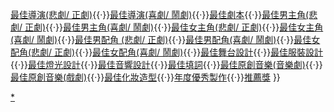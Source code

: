 {{Navbox
|name  = 香港舞台劇獎最佳導演(喜劇/ 鬧劇)
|title = {{{1|}}}[[香港舞台劇獎]][[香港舞台劇獎最佳導演 (喜劇/ 鬧劇)|最佳導演(喜劇/ 鬧劇)]]
|titlestyle = background: #EEDD82
|groupstyle = background: #EEDD82
|bodyclass = hlist

|group1 = 1990年代
|list1 =
* 1992 [[張達明 (演員)|張達明]]
* 1993 [[鍾景輝]]
* 1994 [[張可堅]]
* 1995 [[古天農]]
* 1996 [[毛俊輝]]
* 1997 [[傅月美]]
* 1998 [[李鎮洲]]
* 1999 [[麥秋]]

|group2 = 2000年代
|list2 =
* 2000 [[李鎮洲]]
* 2001 [[何偉龍]]
* 2002 [[李國威]]
* 2003 [[潘惠森]]
* 2004 [[陳淑儀]]
* 2005 [[方家煌]]
* 2006 [[黃龍斌]]、[[林澤群]]
* 2007 [[李國威]]
* 2008 [[李國威]]
* 2009 [[傅月美]]

|group3 = 2010年代
|list3 =
* 2010 [[鄧偉傑]]
* 2011 [[司徒慧焯]]
* 2012 [[司徒慧焯]]
* 2013 [[陳曙曦]]
* 2014 [[陳炳釗]]
* 2015 [[陳炳釗]]
* 2016 [[陳淑儀]]
* 2017 [[方俊杰 (導演)|方俊杰]]
* 2018 [[方俊杰 (導演)|方俊杰]]
* 2019 [[王俊豪]]

|group4 = 2020年代
|list4 =
* 2020 [[黃龍斌]]
* 2022 [[余健生]]
|belowstyle = background:#EEDD82; text-align:center; 
|below  = [[香港舞台劇獎最佳製作|最佳製作]]{{·}}[[香港舞台劇獎最佳導演 (悲劇/ 正劇)|最佳導演(悲劇/ 正劇)]]{{·}}[[香港舞台劇獎最佳導演 (喜劇/ 鬧劇)|最佳導演(喜劇/ 鬧劇)]]{{·}}[[香港舞台劇獎最佳劇本|最佳劇本]]{{·}}[[香港舞台劇獎最佳男主角 (悲劇/ 正劇)|最佳男主角(悲劇/ 正劇)]]{{·}}[[香港舞台劇獎最佳男主角（喜劇／鬧劇）|最佳男主角(喜劇/ 鬧劇)]]{{·}}[[香港舞台劇獎最佳女主角（悲劇／正劇）|最佳女主角(悲劇/ 正劇)]]{{·}}[[香港舞台劇獎最佳女主角 (喜劇/ 鬧劇)|最佳女主角(喜劇/ 鬧劇)]]{{·}}[[香港舞台劇獎最佳男配角 (悲劇/ 正劇)|最佳男配角 (悲劇/ 正劇)]]{{·}}[[香港舞台劇獎最佳男配角 (喜劇/ 鬧劇)|最佳男配角(喜劇/ 鬧劇)]]{{·}}[[香港舞台劇獎最佳女配角 (悲劇/ 正劇)|最佳女配角(悲劇/ 正劇)]]{{·}}[[香港舞台劇獎最佳女配角 (喜劇/ 鬧劇)|最佳女配角(喜劇/ 鬧劇)]]{{·}}[[香港舞台劇獎最佳舞台設計|最佳舞台設計]]{{·}}[[香港舞台劇獎最佳服裝設計|最佳服裝設計]]{{·}}[[香港舞台劇獎最佳燈光設計|最佳燈光設計]]{{·}}[[香港舞台劇獎最佳音響設計|最佳音響設計]]{{·}}[[香港舞台劇獎最佳填詞|最佳填詞]]{{·}}[[香港舞台劇獎最佳原創音樂(音樂劇)|最佳原創音樂(音樂劇)]]{{·}}[[香港舞台劇獎最佳原創音樂(戲劇)|最佳原創音樂(戲劇)]]{{·}}[[香港舞台劇獎最佳化妝造型|最佳化妝造型]]{{·}}[[香港舞台劇獎年度優秀製作|年度優秀製作]]{{·}}[[香港舞台劇獎推薦獎|推薦獎]]
}}
[[Category:香港舞台劇獎最佳導演(喜劇/ 鬧劇)得主|*]]